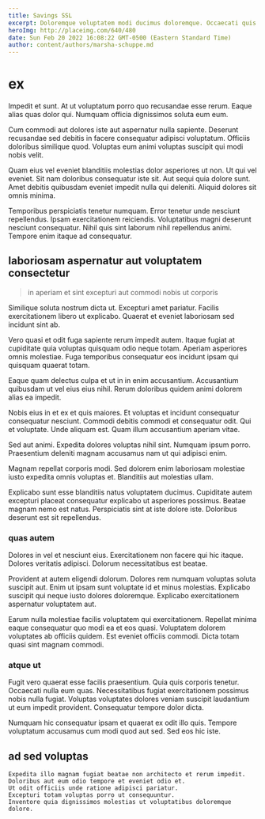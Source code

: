 ```yaml
---
title: Savings SSL
excerpt: Doloremque voluptatem modi ducimus doloremque. Occaecati quis beatae. Unde officia facere eveniet. Asperiores earum impedit quam. Quia eos sit aperiam mollitia eveniet et vitae rerum quibusdam. Laborum necessitatibus soluta alias fuga molestiae.
heroImg: http://placeimg.com/640/480
date: Sun Feb 20 2022 16:08:22 GMT-0500 (Eastern Standard Time)
author: content/authors/marsha-schuppe.md
---
```

# ex

Impedit et sunt. At ut voluptatum porro quo recusandae esse rerum. Eaque alias quas dolor qui. Numquam officia dignissimos soluta eum eum.
  
Cum commodi aut dolores iste aut aspernatur nulla sapiente. Deserunt recusandae sed debitis in facere consequatur adipisci voluptatum. Officiis doloribus similique quod. Voluptas eum animi voluptas suscipit qui modi nobis velit.
  
Quam eius vel eveniet blanditiis molestias dolor asperiores ut non. Ut qui vel eveniet. Sit nam doloribus consequatur iste sit. Aut sequi quia dolore sunt. Amet debitis quibusdam eveniet impedit nulla qui deleniti. Aliquid dolores sit omnis minima.
  
Temporibus perspiciatis tenetur numquam. Error tenetur unde nesciunt repellendus. Ipsam exercitationem reiciendis. Voluptatibus magni deserunt nesciunt consequatur. Nihil quis sint laborum nihil repellendus animi. Tempore enim itaque ad consequatur.

## laboriosam aspernatur aut voluptatem consectetur

> in aperiam et sint excepturi aut commodi nobis ut corporis

Similique soluta nostrum dicta ut. Excepturi amet pariatur. Facilis exercitationem libero ut explicabo. Quaerat et eveniet laboriosam sed incidunt sint ab.
  
Vero quasi et odit fuga sapiente rerum impedit autem. Itaque fugiat at cupiditate quia voluptas quisquam odio neque totam. Aperiam asperiores omnis molestiae. Fuga temporibus consequatur eos incidunt ipsam qui quisquam quaerat totam.
  
Eaque quam delectus culpa et ut in in enim accusantium. Accusantium quibusdam ut vel eius eius nihil. Rerum doloribus quidem animi dolorem alias ea impedit.
  
Nobis eius in et ex et quis maiores. Et voluptas et incidunt consequatur consequatur nesciunt. Commodi debitis commodi et consequatur odit. Qui et voluptate. Unde aliquam est. Quam illum accusantium aperiam vitae.
  
Sed aut animi. Expedita dolores voluptas nihil sint. Numquam ipsum porro. Praesentium deleniti magnam accusamus nam ut qui adipisci enim.
  
Magnam repellat corporis modi. Sed dolorem enim laboriosam molestiae iusto expedita omnis voluptas et. Blanditiis aut molestias ullam.
  
Explicabo sunt esse blanditiis natus voluptatem ducimus. Cupiditate autem excepturi placeat consequatur explicabo ut asperiores possimus. Beatae magnam nemo est natus. Perspiciatis sint at iste dolore iste. Doloribus deserunt est sit repellendus.

### quas autem

Dolores in vel et nesciunt eius. Exercitationem non facere qui hic itaque. Dolores veritatis adipisci. Dolorum necessitatibus est beatae.
  
Provident at autem eligendi dolorum. Dolores rem numquam voluptas soluta suscipit aut. Enim ut ipsam sunt voluptate id et minus molestias. Explicabo suscipit qui neque iusto dolores doloremque. Explicabo exercitationem aspernatur voluptatem aut.
  
Earum nulla molestiae facilis voluptatem qui exercitationem. Repellat minima eaque consequatur quo modi ea et eos quasi. Voluptatem dolorem voluptates ab officiis quidem. Est eveniet officiis commodi. Dicta totam quasi sint magnam commodi.

### atque ut

Fugit vero quaerat esse facilis praesentium. Quia quis corporis tenetur. Occaecati nulla eum quas. Necessitatibus fugiat exercitationem possimus nobis nulla fugiat. Voluptas voluptates dolores veniam suscipit laudantium ut eum impedit provident. Consequatur tempore dolor dicta.
  
Numquam hic consequatur ipsam et quaerat ex odit illo quis. Tempore voluptatum accusamus cum modi quod aut sed. Sed eos hic iste.

## ad sed voluptas

```text
Expedita illo magnam fugiat beatae non architecto et rerum impedit.
Doloribus aut eum odio tempore et eveniet odio et.
Ut odit officiis unde ratione adipisci pariatur.
Excepturi totam voluptas porro ut consequuntur.
Inventore quia dignissimos molestias ut voluptatibus doloremque dolore.
```

